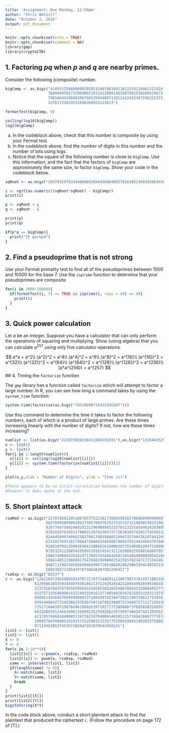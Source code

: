 ```yaml
---
title: 'Assignment: Due Monday, 11:59pm'
author: "Chris Betsill"
date: "October 2, 2016"
output: pdf_document
---
```


```r
knitr::opts_chunk$set(echo = TRUE)
knitr::opts_chunk$set(comment = NA)
library(gmp)
library(cryptoCTB)
```

## 1. Factoring $pq$ when $p$ and $q$ are nearby primes.

Consider the following (composite) number.

```r
bigComp <- as.bigz("41495155688809929585124078636911611510124462322424
                   368999956573296906528114129081463997081530206029675
                   796566441088639070653584409712811422453347196222375
                   13761725653531896260925123613")

fermatTest(bigComp, 8)

ceiling(log10(bigComp))
log2(bigComp)
```

a. In the codeblock above, check that this number is composite by using your Fermat test.
b. In the codeblock above, find the number of digits in this number and the number of bits using logs.
c. Notice that the square of the following number is close to `bigComp`.  Use this information, and the fact that the factors of `bigComp` are approximately the same size, to factor `bigComp`. Show your code in the codeblock below.
   
```r
sqRoot <- as.bigz("2037035976334486086268445688409378161051468393665936250636140449354381299763336706183397647")

i <- sqrt(as.numeric((sqRoot*sqRoot) - bigComp))
print(i)

p <- sqRoot + i
q <- sqRoot - i

print(p)
print(q)

if(p*q == bigComp){
  print("It worked")
}
```

## 2. Find a pseudoprime that is not strong

Use your Fermat primality test to find all of the pseudoprimes between 1000 and 10000 for the base 7. Use the `isprime` function to determine that your pseudoprimes are composite.

```r
for(i in 1000:10000){
  if(fermatTest(i, 7) == TRUE && isprime(i, reps = 40) == 0){
    print(i)
  }
}
```


## 3. Quick power calculation

Let $a$ be an integer. Suppose you have a calculator that can only perform the operations of squaring and multiplying. Show (using algebra) that you can calculate $a^{257}$ using only five calculator operations.

$$
a*a = a^2\\
(a^2)^2 = a^4\\
(a^4)^2 = a^8\\ 
(a^8)^2 = a^{16}\\
(a^{16})^2 = a^{32}\\
(a^{32})^2 = a^{64}\\
(a^{64})^2 = a^{128}\\
(a^{128})^2 = a^{256}\\
(a*a^{256}) = a^{257} 
$$
## 4. Timing the `factorize` function

The `gmp` library has a function called `factorize` which will attempt to factor a large number. In R, you can see how long a command takes by using the `system_time` function:

```r
system.time(factorize(as.bigz("74534598735433245597")))
```

Use this command to determine the time it takes to factor the following numbers, each of which is a product of large primes. Are these times increasing linearly with the number of digits? If not, how are these times increasing?

``` r

numlist <- list(as.bigz("221073920338411049151031"),as.bigz("1326443525118841866260617"),as.bigz("7958661137742004364881321"),as.bigz("47751966754183036233218137"),as.bigz("286511800375000558445327027"), as.bigz("1719070802400095237189887909"),as.bigz("10314424803143471989157992487"),as.bigz("61886548794995775301998344653"),as.bigz("371319292755115219695668554559"))
x <- list()
y <- list()
for(i in 1:length(numlist)){
  x[[i]] <- ceiling(log10(numlist[[i]]))
  y[[i]] <- system.time(factorize(numlist[[i]]))[1]
}

plot(x,y,xlab = "Number of Digits", ylab = "Time (s)")

#There appears to be no strict correlation between the number of digits and the functions runtime, 
#however it does spike at the end.
```

## 5. Short plaintext attack

```r
rsaMod <- as.bigz("2270785812851607857752236173866598165780980999480087
                  96470995669001062758570837819275351571519690240251463
                  92877047548296429131296960565225703131554564424303895
                  83920197030931790925387823837277203838574301774350132
                  42444504076066258379017983988851994235746436107443245
                  62528276931827066473866615454887905670524424503707688
                  92681879411999393643108663016006507255489833947310000
                  87923251226854295095181659541311283989229588168697957
                  58667406044391829713985703446445013454864090920545268
                  59941485219860927547608296980025433657621871715162467
                  84071119823459209996599672653802424029963364148197234
                  56853027238543378738028207982298417")
rsaExp <- as.bigz("65537")
c <- as.bigz("128216972055960183378721787714469111306799737814971002198
             6229586389359344497658184213712429285822188549926995588183
             3237258784376795565986432565955032055406700435350884952772
             8327573356968001432140335916137748548203476259553293133733
             6984514346587698999980727268439793304759211907286227159763
             8991440842731415663378367587187983360075334687571117158156
             7251718603971567669618892639720277733050807370950305289557
             6032600301346639961168091352569266230799971665474413926527
             4217957686818400851397262197048091402851157186436667777674
             1004576470040519183572125063272357752504338431403925758867
             97119952853745267282047381070641950241")
list1 <- list()
list2 <- list()
X <- 0
Y <- 0
for(x in 1:10**9){
  list1[[x]] <- c*powm(x,-rsaExp, rsaMod)
  list2[[x]] <- powm(x, rsaExp, rsaMod)
  same <- intersect(list1, list2)
  if(length(same) != 0){
    X<-match(same, list1)
    Y<-match(same, list2)
    break
  }
}
print(list1[[X]])
print(list2[[Y]])
bigzToString(X*Y)
```

In the code block above, conduct a short plaintext attack to find the plaintext that produced the ciphertext `c`. (Follow the procedure on page 172 of [T].)


